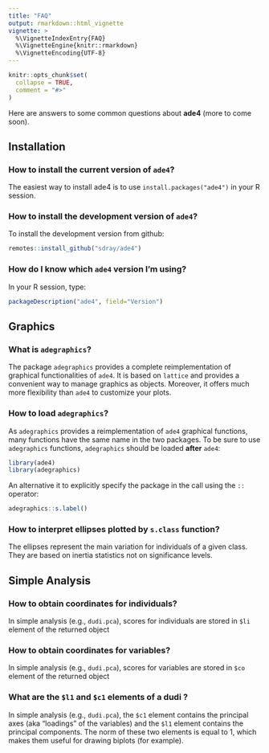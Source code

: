 ```yaml
---
title: "FAQ"
output: rmarkdown::html_vignette
vignette: >
  %\VignetteIndexEntry{FAQ}
  %\VignetteEngine{knitr::rmarkdown}
  %\VignetteEncoding{UTF-8}
---
```


```r
knitr::opts_chunk$set(
  collapse = TRUE,
  comment = "#>"
)
```


Here are answers to some common questions about **ade4** (more to come soon).

## Installation

### How to install the current version of `ade4`?
The easiest way to install ade4 is to use `install.packages("ade4")` in your R session.

### How to install the development version of `ade4`?
To install the development version from github:

```r
remotes::install_github("sdray/ade4")
```

### How do I know which `ade4` version I'm using?
In your R session, type:

```r
packageDescription("ade4", field="Version")
```

## Graphics

### What is `adegraphics`?
The package `adegraphics` provides a complete reimplementation of graphical functionalities of `ade4`. It is based on `lattice` and provides a convenient way to manage graphics as objects. Moreover, it offers much more flexibility than `ade4` to customize your plots.

### How to load `adegraphics`?
As `adegraphics` provides a reimplementation of `ade4` graphical functions, many functions have the same name in the two packages. To be sure to use `adegraphics` functions, `adegraphics` should be loaded **after** `ade4`:

```r
library(ade4)
library(adegraphics)
```

An alternative it to explicitly specify the package in the call using the `::` operator:

```r
adegraphics::s.label()
```


### How to interpret ellipses plotted by `s.class` function?
The ellipses represent the main variation for individuals of a given class. They are based on inertia statistics not on significance levels.

## Simple Analysis
### How to obtain coordinates for individuals?
In simple analysis (e.g., `dudi.pca`), scores for individuals are stored in `$li` element of the returned object

### How to obtain coordinates for variables?
In simple analysis (e.g., `dudi.pca`), scores for variables are stored in `$co` element of the returned object

### What are the `$l1` and `$c1` elements of a dudi ?
In simple analysis (e.g., `dudi.pca`), the `$c1` element contains the principal axes (aka "loadings" of the variables) and the `$l1` element contains the principal components. The norm of these two elements is equal to 1, which makes them useful for drawing biplots (for example).

